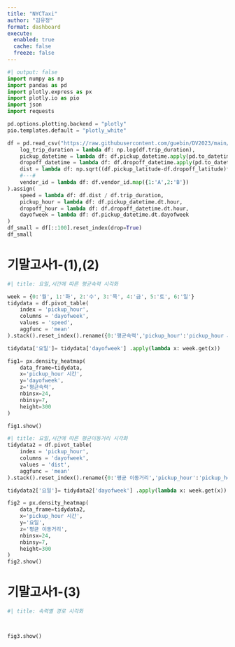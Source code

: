 ```yaml
---
title: "NYCTaxi"
author: "김유정"
format: dashboard
execute: 
  enabled: true
  cache: false
  freeze: false
---
```


```python
#| output: false
import numpy as np
import pandas as pd
import plotly.express as px
import plotly.io as pio
import json
import requests

pd.options.plotting.backend = "plotly"
pio.templates.default = "plotly_white"

df = pd.read_csv("https://raw.githubusercontent.com/guebin/DV2023/main/posts/NYCTaxi.csv").assign(
    log_trip_duration = lambda df: np.log(df.trip_duration),
    pickup_datetime = lambda df: df.pickup_datetime.apply(pd.to_datetime),
    dropoff_datetime = lambda df: df.dropoff_datetime.apply(pd.to_datetime),
    dist = lambda df: np.sqrt((df.pickup_latitude-df.dropoff_latitude)**2 + (df.pickup_longitude-df.dropoff_longitude)**2),
    #---#
    vendor_id = lambda df: df.vendor_id.map({1:'A',2:'B'})
).assign(
    speed = lambda df: df.dist / df.trip_duration,
    pickup_hour = lambda df: df.pickup_datetime.dt.hour,
    dropoff_hour = lambda df: df.dropoff_datetime.dt.hour,
    dayofweek = lambda df: df.pickup_datetime.dt.dayofweek
)
df_small = df[::100].reset_index(drop=True)
df_small
```

# 기말고사1-(1),(2)

```python
#| title: 요일,시간에 따른 평균속력 시각화

week = {0:'월', 1:'화', 2:'수', 3:'목', 4:'금', 5:'토', 6:'일'}
tidydata = df.pivot_table(
    index = 'pickup_hour',
    columns = 'dayofweek',
    values = 'speed',
    aggfunc = 'mean'
).stack().reset_index().rename({0:'평균속력','pickup_hour':'pickup_hour 시간'},axis=1)

tidydata['요일']= tidydata['dayofweek'] .apply(lambda x: week.get(x))

fig1= px.density_heatmap(
    data_frame=tidydata,
    x='pickup_hour 시간',
    y='dayofweek',
    z='평균속력',
    nbinsx=24,
    nbinsy=7,
    height=300
)

fig1.show()
```

```python
#| title: 요일,시간에 따른 평균이동거리 시각화  
tidydata2 = df.pivot_table(
    index = 'pickup_hour',
    columns = 'dayofweek',
    values = 'dist',
    aggfunc = 'mean'
).stack().reset_index().rename({0:'평균 이동거리','pickup_hour':'pickup_hour 시간'},axis=1)

tidydata2['요일']= tidydata2['dayofweek'] .apply(lambda x: week.get(x))

fig2 = px.density_heatmap(
    data_frame=tidydata2,
    x='pickup_hour 시간',
    y='요일',
    z='평균 이동거리',
    nbinsx=24,
    nbinsy=7,
    height=300
)
fig2.show()
```

# 기말고사1-(3)

```python
#| title: 속력별 경로 시각화



fig3.show()
```